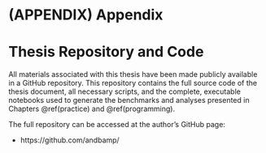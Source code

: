 # (APPENDIX) Appendix {-}

# Thesis Repository and Code {#appendix-code}

All materials associated with this thesis have been made publicly available in a GitHub repository. This repository contains the full source code of the thesis document, all necessary scripts, and the complete, executable notebooks used to generate the benchmarks and analyses presented in Chapters \@ref(practice) and \@ref(programming).

The full repository can be accessed at the author's GitHub page:

* https://github.com/andbamp/
